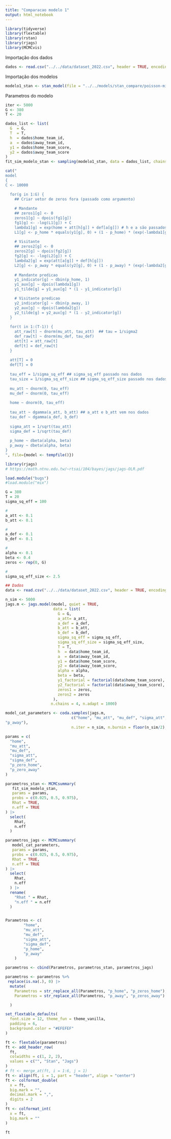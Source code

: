 ```yaml
---
title: "Comparacao modelo 1"
output: html_notebook
---
```


```r
library(tidyverse)
library(flextable)
library(rstan)
library(rjags)
library(MCMCvis)
```

Importação dos dados 
```r
dados <- read.csv("../../data/dataset_2022.csv", header = TRUE, encoding = 'UTF-8')
```

Importação dos modelos
```r
modelo1_stan <- stan_model(file = "../../models/stan_compare/poisson-misto-com-mistura.stan")
```

Parametros do modelo
```r
iter <- 5000
G <- 380
T <- 20

dados_list <- list(
  G  = G,
  T  = T,
  h  = dados$home_team_id,
  a  = dados$away_team_id,
  y1 = dados$home_team_score,
  y2 = dados$away_team_score
)
fit_sim_modelo_stan <- sampling(modelo1_stan, data = dados_list, chains = 4, iter = iter, cores = 1)
```

```r
cat("
model
{   
C <- 10000

  for(g in 1:G) {  
    ## Criar vetor de zeros fora (passado como argumento)
    
    # Mandante
    ## zeros1[g] <- 0 
    zeros1[g] ~ dpois(fg1[g])
    fg1[g] <- -log(L1[g]) + C
    lambda1[g] = exp(home + att[h[g]] + def[a[g]]) # h e a são passados nos dados
    L1[g] <- p_home * equals(y1[g], 0) + (1 - p_home) * (exp(-lambda1[g]) * lambda1[g] ^ y1[g]) / y1_factorial[g]
    
    # Visitante
    ## zeros2[g] <- 0 
    zeros2[g] ~ dpois(fg2[g])
    fg2[g] <- -log(L2[g]) + C
    lambda2[g] = exp(att[a[g]] + def[h[g]])
    L2[g] <- p_away * equals(y2[g], 0) + (1 - p_away) * (exp(-lambda2[g]) * lambda2[g] ^ y2[g]) / y2_factorial[g]
    
    # Mandante predicao
    y1_indicator[g] ~ dbin(p_home, 1)
    y1_aux[g] ~ dpois(lambda1[g])
    y1_tilde[g] = y1_aux[g] * (1 - y1_indicator[g])

    # Visitante predicao
    y2_indicator[g] ~ dbin(p_away, 1)
    y2_aux[g] ~ dpois(lambda2[g])
    y2_tilde[g] = y2_aux[g] * (1 - y2_indicator[g])
  }
  
  for(t in 1:(T-1)) {
    att_raw[t] ~ dnorm(mu_att, tau_att)  ## tau = 1/sigma2
    def_raw[t] ~ dnorm(mu_def, tau_def)
    att[t] = att_raw[t]
    def[t] = def_raw[t]
  }
  
  att[T] = 0
  def[T] = 0
  
  tau_eff = 1/sigma_sq_eff ## sigma_sq_eff passado nos dados
  tau_size = 1/sigma_sq_eff_size ## sigma_sq_eff_size passado nos dados
   
  mu_att ~ dnorm(0, tau_eff)
  mu_def ~ dnorm(0, tau_eff)
  
  home ~ dnorm(0, tau_eff)
  
  tau_att ~ dgamma(a_att, b_att) ## a_att e b_att vem nos dados
  tau_def ~ dgamma(a_def, b_def)
  
  sigma_att = 1/sqrt(tau_att)
  sigma_def = 1/sqrt(tau_def)
  
  p_home ~ dbeta(alpha, beta) 
  p_away ~ dbeta(alpha, beta) 
}
", file={model <- tempfile()})
```

```r
library(rjags)
# https://math.ntnu.edu.tw/~rtsai/104/bayes/jags/jags-OLR.pdf

load.module("bugs")
#load.module("mix")

G = 380
T = 20
sigma_sq_eff = 100

#
a_att <- 0.1
b_att <- 0.1

#
a_def <- 0.1
b_def <- 0.1

#
alpha <- 0.1
beta <- 0.4
zeros <- rep(0, G)

# 
sigma_sq_eff_size <- 2.5

## Dados
data <- read.csv("../../data/dataset_2022.csv", header = TRUE, encoding = 'UTF-8')

n_sim <- 5000
jags.m <- jags.model(model, quiet = TRUE,
                     data = list(
                       G = G,
                       a_att= a_att,
                       a_def = a_def,
                       b_att = b_att,
                       b_def = b_def,
                       sigma_sq_eff = sigma_sq_eff,
                       sigma_sq_eff_size = sigma_sq_eff_size,
                       T = T,
                       h  = data$home_team_id,
                       a  = data$away_team_id,
                       y1 = data$home_team_score,
                       y2 = data$away_team_score,
                       alpha = alpha,
                       beta = beta,
                       y1_factorial = factorial(data$home_team_score),
                       y2_factorial = factorial(data$away_team_score),
                       zeros1 = zeros,
                       zeros2 = zeros
                     ), 
                    n.chains = 4, n.adapt = 1000)
```

```r
model_cat_parameters <- coda.samples(jags.m, 
                             c("home", "mu_att", "mu_def", "sigma_att", "sigma_def", "p_home",
"p_away"),
                             n.iter = n_sim, n.burnin = floor(n_sim/2), quiet = T)
```


```r
params = c(
  "home", 
  "mu_att",
  "mu_def",
  "sigma_att",
  "sigma_def",
  "p_zero_home",
  "p_zero_away"
)

parametros_stan <- MCMCsummary(
   fit_sim_modelo_stan,
   params = params,
   probs = c(0.025, 0.5, 0.975),
   Rhat = TRUE,
   n.eff = TRUE
) |>
  select(
    Rhat,
    n.eff
  ) 

parametros_jags <- MCMCsummary(
   model_cat_parameters,
   params = params,
   probs = c(0.025, 0.5, 0.975),
   Rhat = TRUE,
   n.eff = TRUE
) |>
  select(
    Rhat,
    n.eff
  ) |>
  rename(
    "Rhat " = Rhat,
    "n.eff " = n.eff
  )


Parametros <- c(
        "home",
        "mu_att",
        "mu_def",
        "sigma_att",
        "sigma_def",
        "p_home",
        "p_away"
    ) 

parametros <- cbind(Parametros, parametros_stan, parametros_jags)

parametros <- parametros %>%
 replace(is.na(.), 0) |>
  mutate(
    Parametros = str_replace_all(Parametros, "p_home", "p_zeros_home"),
    Parametros = str_replace_all(Parametros, "p_away", "p_zeros_away")

  )
```

```r
set_flextable_defaults(
  font.size = 12, theme_fun = theme_vanilla,
  padding = 6,
  background.color = "#EFEFEF"
)

ft <- flextable(parametros)
ft <- add_header_row(
  ft,
  colwidths = c(1, 2, 2),
  values = c("", "Stan", "Jags")
)
# ft <- merge_at(ft, i = 1:6, j = 1)
ft <- align(ft, i = 1, part = "header", align = "center")
ft <- colformat_double(
  x = ft,
  big.mark = "", 
  decimal.mark = ",",
  digits = 2
)
ft <- colformat_int(
  x = ft,
  big.mark = ""
)

ft 

```


